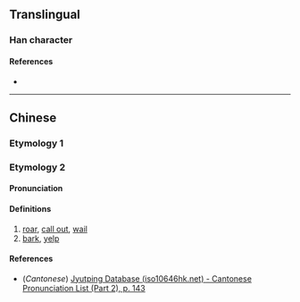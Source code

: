 {{character info}}
==Translingual==

===Han character===
{{Han char|rn=85|rad=水|as=10|sn=13|four=36143|canj=EHAJ|ids=⿰氵皋}}

====References====
* {{Han ref|kx=0643.241|dkj=18066|hdz=31701.040|uh=6EDC|ud=28380|bh=DE5C|bd=56924}}

----

==Chinese==
{{zh-forms|alt=𣽎}}

===Etymology 1===
{{zh-see|澤|a|lustre; shine}}

===Etymology 2===

====Pronunciation====
{{zh-pron
|m=hào
|c=gou1
|mc=
|oc=
|ma=
|cat=v
}}

====Definitions====
{{zh-hanzi}}

# [[roar]], [[call out]], [[wail]]
# [[bark]], [[yelp]]

====References====
* (''Cantonese'') [http://www.iso10646hk.net/jp/document/download.jsp Jyutping Database (iso10646hk.net) - Cantonese Pronunciation List (Part 2), p. 143]
